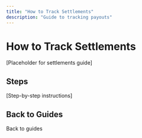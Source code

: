 ```yaml
---
title: "How to Track Settlements"
description: "Guide to tracking payouts"
---
```


# How to Track Settlements

[Placeholder for settlements guide]

## Steps

[Step-by-step instructions]

## Back to Guides

<Card title="Dashboard Guides" icon="arrow-left" href="/mock-dashboard/guides">
  Back to guides
</Card>

